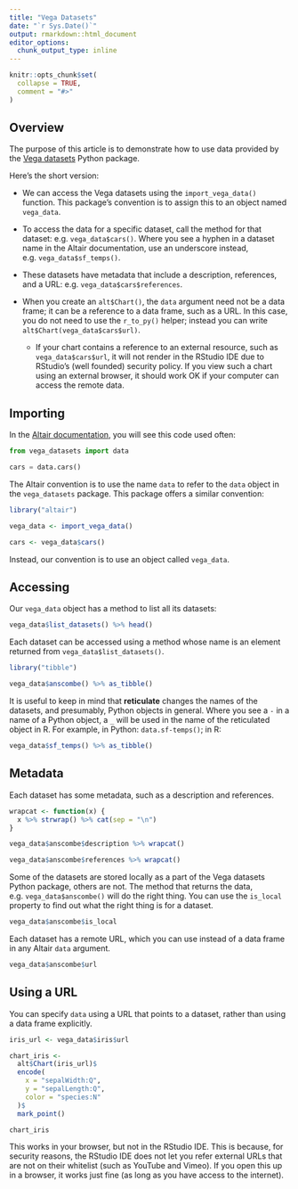 ```yaml
---
title: "Vega Datasets"
date: "`r Sys.Date()`"
output: rmarkdown::html_document
editor_options:
  chunk_output_type: inline
---
```


```r
knitr::opts_chunk$set(
  collapse = TRUE,
  comment = "#>"
)
```

## Overview

The purpose of this article is to demonstrate how to use data provided by the [Vega datasets](https://github.com/altair-viz/vega_datasets) Python package.

Here's the short version:

- We can access the Vega datasets using the `import_vega_data()` function. This package's convention is to assign this to an object named `vega_data`.

- To access the data for a specific dataset, call the method for that dataset: e.g. `vega_data$cars()`. Where you see a hyphen in a dataset name in the Altair documentation, use an underscore instead, e.g. `vega_data$sf_temps()`.

- These datasets have metadata that include a description, references, and a URL: e.g. `vega_data$cars$references`.

- When you create an `alt$Chart()`, the `data` argument need not be a data frame; it can be a reference to a data frame, such as a URL. In this case, you do not need to use the `r_to_py()` helper; instead you can write `alt$Chart(vega_data$cars$url)`. 

  - If your chart contains a reference to an external resource, such as `vega_data$cars$url`, it will not render in the RStudio IDE due to RStudio's (well founded) security policy. If you view such a chart using an external browser, it should work OK if your computer can access the remote data.

## Importing

In the [Altair documentation](https://altair-viz.github.io/getting_started/installation.html), you will see this code used often:

```python 
from vega_datasets import data

cars = data.cars()
```

The Altair convention is to use the name `data` to refer to the `data` object in the `vega_datasets` package. This package offers a similar convention:

```r
library("altair")

vega_data <- import_vega_data()

cars <- vega_data$cars()
```

Instead, our convention is to use an object called `vega_data`.

## Accessing

Our `vega_data` object has a method to list all its datasets:

```r
vega_data$list_datasets() %>% head()
```

Each dataset can be accessed using a method whose name is an element returned from `vega_data$list_datasets()`. 

```r
library("tibble")

vega_data$anscombe() %>% as_tibble()
```

It is useful to keep in mind that **reticulate** changes the names of the datasets, and presumably, Python objects in general. Where you see a `-` in a name of a Python object, a `_` will be used in the name of the reticulated object in R. For example, in Python: `data.sf-temps()`; in R:

```r
vega_data$sf_temps() %>% as_tibble()
```

## Metadata

Each dataset has some metadata, such as a description and references.

```r
wrapcat <- function(x) {
  x %>% strwrap() %>% cat(sep = "\n")
}

vega_data$anscombe$description %>% wrapcat()
```

```r
vega_data$anscombe$references %>% wrapcat()
```

Some of the datasets are stored locally as a part of the Vega datasets Python package, others are not. The method that returns the data, e.g. `vega_data$anscombe()` will do the right thing. You can use the `is_local` property to find out what the right thing is for a dataset.

```r
vega_data$anscombe$is_local
```

Each dataset has a remote URL, which you can use instead of a data frame in any Altair `data` argument.

```r
vega_data$anscombe$url
```

## Using a URL

You can specify `data` using a URL that points to a dataset, rather than using a data frame explicitly. 

```r
iris_url <- vega_data$iris$url

chart_iris <- 
  alt$Chart(iris_url)$
  encode(
    x = "sepalWidth:Q",
    y = "sepalLength:Q",
    color = "species:N"
  )$
  mark_point()

chart_iris
```

This works in your browser, but not in the RStudio IDE. This is because, for security reasons, the RStudio IDE does not let you refer external URLs that are not on their whitelist (such as YouTube and Vimeo). If you open this up in a browser, it works just fine (as long as you have access to the internet).
